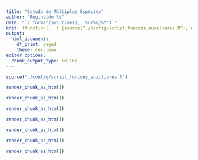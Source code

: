 ```yaml
---
title: "Estudo de Múltiplas Espécies"
author: "Reginaldo Ré"
date: "`r format(Sys.time(), '%d/%m/%Y')`"
knit: (function(...) {source("./config/script_funcoes_auxiliares.R"); myKnit(...)})
output:
  html_document:
    df_print: paged
    theme: cerulean         
editor_options: 
  chunk_output_type: inline
---
```

<style>
div.main-container {
    width: 100%;
    max-width: unset;
}
</style>

```r
source("./config/script_funcoes_auxiliares.R") 
```

```r
render_chunk_as_html()
```

```r
render_chunk_as_html()
```

```r
render_chunk_as_html()
```

```r
render_chunk_as_html()
```

```r
render_chunk_as_html()
```

```r
render_chunk_as_html()
```

```r
render_chunk_as_html()
```
